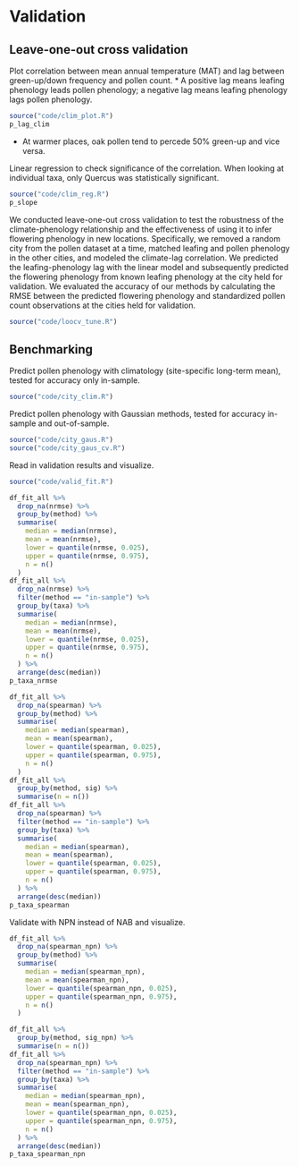 # Validation

## Leave-one-out cross validation


Plot correlation between mean annual temperature (MAT) and lag between green-up/down frequency and pollen count.
* A positive lag means leafing phenology leads pollen phenology; a negative lag means leafing phenology lags pollen phenology.
```r
source("code/clim_plot.R")
p_lag_clim
```
* At warmer places, oak pollen tend to percede 50% green-up and vice versa.

Linear regression to check significance of the correlation. When looking at individual taxa, only Quercus was statistically significant.
```r
source("code/clim_reg.R")
p_slope
```

We conducted leave-one-out cross validation to test the robustness of the climate-phenology relationship and the effectiveness of using it to infer flowering phenology in new locations. Specifically, we removed a random city from the pollen dataset at a time, matched leafing and pollen phenology in the other cities, and modeled the climate-lag correlation. We predicted the leafing-phenology lag with the linear model and subsequently predicted the flowering phenology from known leafing phenology at the city held for validation. We evaluated the accuracy of our methods by calculating the RMSE between the predicted flowering phenology and standardized pollen count observations at the cities held for validation.

```r
source("code/loocv_tune.R")
```

## Benchmarking
Predict pollen phenology with climatology (site-specific long-term mean), tested for accuracy only in-sample.
```r
source("code/city_clim.R")
```

Predict pollen phenology with Gaussian methods, tested for accuracy in-sample and out-of-sample.
```r
source("code/city_gaus.R")
source("code/city_gaus_cv.R")
```

Read in validation results and visualize.
```r
source("code/valid_fit.R")

df_fit_all %>%
  drop_na(nrmse) %>%
  group_by(method) %>%
  summarise(
    median = median(nrmse),
    mean = mean(nrmse),
    lower = quantile(nrmse, 0.025),
    upper = quantile(nrmse, 0.975),
    n = n()
  )
df_fit_all %>%
  drop_na(nrmse) %>%
  filter(method == "in-sample") %>%
  group_by(taxa) %>%
  summarise(
    median = median(nrmse),
    mean = mean(nrmse),
    lower = quantile(nrmse, 0.025),
    upper = quantile(nrmse, 0.975),
    n = n()
  ) %>%
  arrange(desc(median))
p_taxa_nrmse

df_fit_all %>%
  drop_na(spearman) %>%
  group_by(method) %>%
  summarise(
    median = median(spearman),
    mean = mean(spearman),
    lower = quantile(spearman, 0.025),
    upper = quantile(spearman, 0.975),
    n = n()
  )
df_fit_all %>%
  group_by(method, sig) %>%
  summarise(n = n())
df_fit_all %>%
  drop_na(spearman) %>%
  filter(method == "in-sample") %>%
  group_by(taxa) %>%
  summarise(
    median = median(spearman),
    mean = mean(spearman),
    lower = quantile(spearman, 0.025),
    upper = quantile(spearman, 0.975),
    n = n()
  ) %>%
  arrange(desc(median))
p_taxa_spearman
```

Validate with NPN instead of NAB and visualize.
```r
df_fit_all %>%
  drop_na(spearman_npn) %>%
  group_by(method) %>%
  summarise(
    median = median(spearman_npn),
    mean = mean(spearman_npn),
    lower = quantile(spearman_npn, 0.025),
    upper = quantile(spearman_npn, 0.975),
    n = n()
  )

df_fit_all %>%
  group_by(method, sig_npn) %>%
  summarise(n = n())
df_fit_all %>%
  drop_na(spearman_npn) %>%
  filter(method == "in-sample") %>%
  group_by(taxa) %>%
  summarise(
    median = median(spearman_npn),
    mean = mean(spearman_npn),
    lower = quantile(spearman_npn, 0.025),
    upper = quantile(spearman_npn, 0.975),
    n = n()
  ) %>%
  arrange(desc(median))
p_taxa_spearman_npn
```
